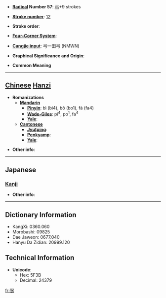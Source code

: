* '''[[Wiktionary:Chinese radical index| Radical]] Number 57''': [[Wiktionary:Chinese radical index 弓|弓]]+9 strokes

* '''[[Wiktionary:Chinese total strokes index|Stroke number]]''': [[Wiktionary:Chinese total strokes index 12|12]]

* '''Stroke order''': 

* '''[[Wiktionary:Chinese four corner index|Four-Corner System]]''': 

* '''[[Wiktionary:Chinese Cangjie index|Cangjie input]]''': 弓一田弓 (NMWN)

* '''Graphical Significance and Origin''': 

* '''Common Meaning'''

----

== [[Chinese]] [[Hanzi]] ==

* '''Romanizations'''
** '''[[Mandarin]]'''
*** '''[[Pinyin]]''': bì (bi4), bō (bo1), fà (fa4)
*** '''[[Wade-Giles]]''': pi<sup>4</sup>, po<sup>1</sup>, fa<sup>4</sup>
*** '''[[Yale]]''': 
** '''[[Cantonese]]'''
*** '''[[Jyutping]]''':
*** '''[[Penkyamp]]''': 
*** '''[[Yale]]''': 

* '''Other info''': 

----

==Japanese==
===[[Kanji]]===
{{kanji|on readings=[[ひつ]] (hitsu)|kun readings=[[たすける]] (tasukeru)}}

* '''Other info''':  

----

== Dictionary Information ==

* KangXi: 0360.060
* Morobashi: 09825
* Dae Jaweon: 0677.040
* Hanyu Da Zidian: 20999.120

== Technical Information ==

* '''Unicode''':
** Hex: 5F3B
** Decimal: 24379

[[fr:弻]]